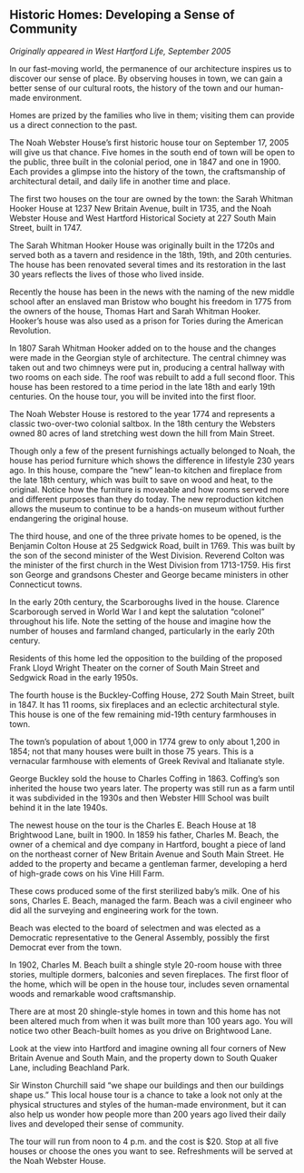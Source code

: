 ## Historic Homes: Developing a Sense of Community {-}

*Originally appeared in West Hartford Life, September 2005*

In our fast-moving world, the permanence of our architecture inspires us to discover our sense of place. By observing houses in town, we can gain a better sense of our cultural roots, the history of the town and our human-made environment.

Homes are prized by the families who live in them; visiting them can provide us a direct connection to the past.

The Noah Webster House’s first historic house tour on September 17, 2005 will give us that chance. Five homes in the south end of town will be open to the public, three built in the colonial period, one in 1847 and one in 1900. Each provides a glimpse into the history of the town, the craftsmanship of architectural detail, and daily life in another time and place.

The first two houses on the tour are owned by the town: the Sarah Whitman Hooker House at 1237 New Britain Avenue, built in 1735, and the Noah Webster House and West Hartford Historical Society at 227 South Main Street, built in 1747.

The Sarah Whitman Hooker House was originally built in the 1720s and served both as a tavern and residence in the 18th, 19th, and 20th centuries. The house has been renovated several times and its restoration in the last 30 years reflects the lives of those who lived inside.

Recently the house has been in the news with the naming of the new middle school after an enslaved man Bristow who bought his freedom in 1775 from the owners of the house, Thomas Hart and Sarah Whitman Hooker. Hooker’s house was also used as a prison for Tories during the American Revolution.

In 1807 Sarah Whitman Hooker added on to the house and the changes were made in the Georgian style of architecture. The central chimney was taken out and two chimneys were put in, producing a central hallway with two rooms on each side. The roof was rebuilt to add a full second floor. This house has been restored to a time period in the late 18th and early 19th centuries. On the house tour, you will be invited into the first floor.

The Noah Webster House is restored to the year 1774 and represents a classic two-over-two colonial saltbox. In the 18th century the Websters owned 80 acres of land stretching west down the hill from Main Street.

Though only a few of the present furnishings actually belonged to Noah, the house has period furniture which shows the difference in lifestyle 230 years ago. In this house, compare the “new” lean-to kitchen and fireplace from the late 18th century, which was built to save on wood and heat, to the original. Notice how the furniture is moveable and how rooms served more and different purposes than they do today. The new reproduction kitchen allows the museum to continue to be a hands-on museum without further endangering the original house.

The third house, and one of the three private homes to be opened, is the Benjamin Colton House at 25 Sedgwick Road, built in 1769. This was built by the son of the second minister of the West Division. Reverend Colton was the minister of the first church in the West Division from 1713-1759. His first son George and grandsons Chester and George became ministers in other Connecticut towns.

In the early 20th century, the Scarboroughs lived in the house. Clarence Scarborough served in World War I and kept the salutation “colonel” throughout his life. Note the setting of the house and imagine how the number of houses and farmland changed, particularly in the early 20th century.

Residents of this home led the opposition to the building of the proposed Frank Lloyd Wright Theater on the corner of South Main Street and Sedgwick Road in the early 1950s.

The fourth house is the Buckley-Coffing House, 272 South Main Street, built in 1847. It has 11 rooms, six fireplaces and an eclectic architectural style. This house is one of the few remaining mid-19th century farmhouses in town.

The town’s population of about 1,000 in 1774 grew to only about 1,200 in 1854; not that many houses were built in those 75 years. This is a vernacular farmhouse with elements of Greek Revival and Italianate style.

George Buckley sold the house to Charles Coffing in 1863. Coffing’s son inherited the house two years later. The property was still run as a farm until it was subdivided in the 1930s and then Webster HIll School was built behind it in the late 1940s.

The newest house on the tour is the Charles E. Beach House at 18 Brightwood Lane, built in 1900. In 1859 his father, Charles M. Beach, the owner of a chemical and dye company in Hartford, bought a piece of land on the northeast corner of New Britain Avenue and South Main Street. He added to the property and became a gentleman farmer, developing a herd of high-grade cows on his Vine Hill Farm.

These cows produced some of the first sterilized baby’s milk. One of his sons, Charles E. Beach, managed the farm. Beach was a civil engineer who did all the surveying and engineering work for the town.

Beach was elected to the board of selectmen and was elected as a Democratic representative to the General Assembly, possibly the first Democrat ever from the town.

In 1902, Charles M. Beach built a shingle style 20-room house with three stories, multiple dormers, balconies and seven fireplaces. The first floor of the home, which will be open in the house tour, includes seven ornamental woods and remarkable wood craftsmanship.

There are at most 20 shingle-style homes in town and this home has not been altered much from when it was built more than 100 years ago. You will notice two other Beach-built homes as you drive on Brightwood Lane.

Look at the view into Hartford and imagine owning all four corners of New Britain Avenue and South Main, and the property down to South Quaker Lane, including Beachland Park.

Sir Winston Churchill said “we shape our buildings and then our buildings shape us.” This local house tour is a chance to take a look not only at the physical structures and styles of the human-made environment, but it can also help us wonder how people more than 200 years ago lived their daily lives and developed their sense of community.

The tour will run from noon to 4 p.m. and the cost is $20. Stop at all five houses or choose the ones you want to see. Refreshments will be served at the Noah Webster House.

